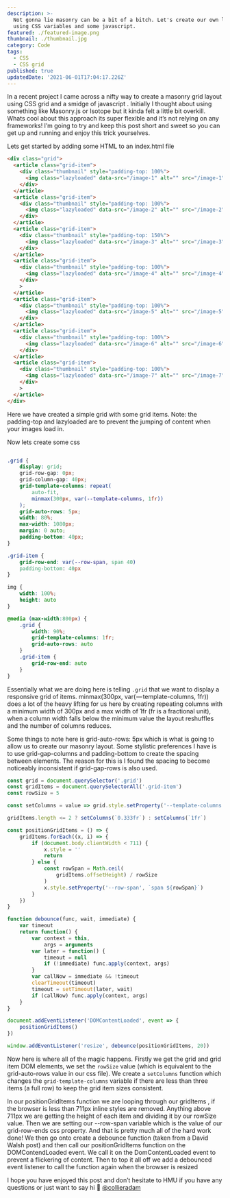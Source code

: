 ```yaml
---
description: >-
  Not gonna lie masonry can be a bit of a bitch. Let's create our own layout
  using CSS variables and some javascript.
featured: ./featured-image.png
thumbnail: ./thumbnail.jpg
category: Code
tags:
  - CSS
  - CSS grid
published: true
updatedDate: '2021-06-01T17:04:17.226Z'
---
```


In a recent project I came across a nifty way to create a masonry grid layout
using CSS grid and a smidge of javascript . Initially I thought about using
something like Masonry.js or Isotope but it kinda felt a little bit overkill.
Whats cool about this approach its super flexible and it’s not relying on any
frameworks! I’m going to try and keep this post short and sweet so you can get
up and running and enjoy this trick yourselves.

Lets get started by adding some HTML to an index.html file

```html
<div class="grid">
  <article class="grid-item">
    <div class="thumbnail" style="padding-top: 100%">
      <img class="lazyloaded" data-src="/image-1" alt="" src="/image-1" />
    </div>
  </article>
  <article class="grid-item">
    <div class="thumbnail" style="padding-top: 100%">
      <img class="lazyloaded" data-src="/image-2" alt="" src="/image-2" />
    </div>
  </article>
  <article class="grid-item">
    <div class="thumbnail" style="padding-top: 150%">
      <img class="lazyloaded" data-src="/image-3" alt="" src="/image-3" />
    </div>
  </article>
  <article class="grid-item">
    <div class="thumbnail" style="padding-top: 100%">
      <img class="lazyloaded" data-src="/image-4" alt="" src="/image-4" />
    </div>
    >
  </article>
  <article class="grid-item">
    <div class="thumbnail" style="padding-top: 100%">
      <img class="lazyloaded" data-src="/image-5" alt="" src="/image-5" />
    </div>
  </article>
  <article class="grid-item">
    <div class="thumbnail" style="padding-top: 100%">
      <img class="lazyloaded" data-src="/image-6" alt="" src="/image-6" />
    </div>
  </article>
  <article class="grid-item">
    <div class="thumbnail" style="padding-top: 100%">
      <img class="lazyloaded" data-src="/image-7" alt="" src="/image-7" />
    </div>
    >
  </article>
</div>
```

Here we have created a simple grid with some grid items. Note: the padding-top
and lazyloaded are to prevent the jumping of content when your images load in.

Now lets create some css

```css

.grid {
    display: grid;
    grid-row-gap: 0px;
    grid-column-gap: 40px;
    grid-template-columns: repeat(
        auto-fit,
        minmax(300px, var(--template-columns, 1fr))
    );
    grid-auto-rows: 5px;
    width: 80%;
    max-width: 1080px;
    margin: 0 auto;
    padding-bottom: 40px;
}

.grid-item {
    grid-row-end: var(--row-span, span 40)
    padding-bottom: 40px
}

img {
    width: 100%;
    height: auto
}

@media (max-width:800px) {
    .grid {
        width: 90%;
        grid-template-columns: 1fr;
        grid-auto-rows: auto
    }
    .grid-item {
        grid-row-end: auto
    }
}
```

Essentially what we are doing here is telling `.grid` that we want to display a
responsive grid of items. minmax(300px, var( — template-columns, 1fr)) does a
lot of the heavy lifting for us here by creating repeating columns with a
minimum width of 300px and a max width of 1fr (fr is a fractional unit), when a
column width falls below the minimum value the layout reshuffles and the number
of columns reduces.

Some things to note here is grid-auto-rows: 5px which is what is going to allow
us to create our masonry layout. Some stylistic preferences I have is to use
grid-gap-columns and padding-bottom to create the spacing between elements. The
reason for this is I found the spacing to become noticeably inconsistent if
grid-gap-rows is also used.

```js
const grid = document.querySelector('.grid')
const gridItems = document.querySelectorAll('.grid-item')
const rowSize = 5

const setColumns = value => grid.style.setProperty('--template-columns', value)

gridItems.length <= 2 ? setColumns(`0.333fr`) : setColumns(`1fr`)

const positionGridItems = () => {
    gridItems.forEach((x, i) => {
        if (document.body.clientWidth < 711) {
            x.style = ''
            return
        } else {
            const rowSpan = Math.ceil(
                gridItems.offsetHeight) / rowSize
            )
            x.style.setProperty('--row-span', `span ${rowSpan}`)
        }
    })
}

function debounce(func, wait, immediate) {
    var timeout
    return function() {
        var context = this,
            args = arguments
        var later = function() {
            timeout = null
            if (!immediate) func.apply(context, args)
        }
        var callNow = immediate && !timeout
        clearTimeout(timeout)
        timeout = setTimeout(later, wait)
        if (callNow) func.apply(context, args)
    }
}

document.addEventListener('DOMContentLoaded', event => {
    positionGridItems()
})

window.addEventListener('resize', debounce(positionGridItems, 20))
```

Now here is where all of the magic happens. Firstly we get the grid and grid
item DOM elements, we set the `rowSize` value (which is equivalent to the
grid-auto-rows value in our css file). We create a `setColumns` function which
changes the `grid-template-columns` variable if there are less than three items
(a full row) to keep the grid item sizes consistent.

In our positionGridItems function we are looping through our gridItems , if the
browser is less than 711px inline styles are removed. Anything above 711px we
are getting the height of each item and dividing it by our rowSize value. Then
we are setting our --row-span variable which is the value of our grid-row-ends
css property. And that is pretty much all of the hard work done! We then go onto
create a debounce function (taken from a David Walsh post) and then call our
positionGridItems function on the DOMContendLoaded event. We call it on the
DomContentLoaded event to prevent a flickering of content. Then to top it all
off we add a debounced event listener to call the function again when the
browser is resized

I hope you have enjoyed this post and don’t hesitate to HMU if you have any
questions or just want to say hi 👋
[@collieradam](https://twitter.com/collieradam)
